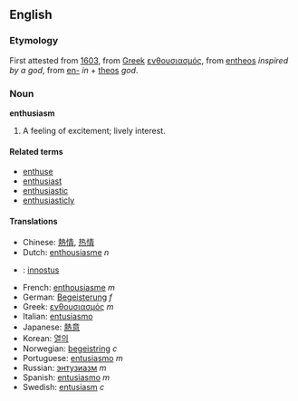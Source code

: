 ==English==
===Etymology===
First attested from [[w:1603|1603]], from [[Greek]] [[ενθουσιασμός]], from [[entheos]] ''inspired by a god'', from [[en-]] ''in'' + [[theos]] ''god''. 
===Noun===
'''enthusiasm'''
#A feeling of excitement; lively interest.
====Related terms====
*[[enthuse]]
*[[enthusiast]]
*[[enthusiastic]]
*[[enthusiasticly]]

====Translations====
*Chinese: [[熱情]], [[热情]]
*Dutch: [[enthousiasme]] ''n''
*{{fi}}: [[innostus]]
*French: [[enthousiasme]] ''m''
*German: [[Begeisterung]] ''f''
*Greek: [[ενθουσιασμός]] ''m''
*Italian: [[entusiasmo]]
*Japanese: [[熱意]]
*Korean: [[열의]]
*Norwegian: [[begeistring]] ''c''
*Portuguese: [[entusiasmo]] ''m''
*Russian: [[энтузиазм]] ''m''
*Spanish: [[entusiasmo]] ''m''
*Swedish: [[entusiasm]] ''c''
